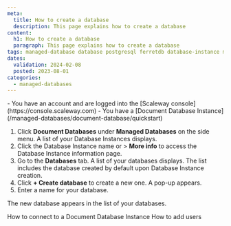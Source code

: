 ```yaml
---
meta:
  title: How to create a database
  description: This page explains how to create a database
content:
  h1: How to create a database
  paragraph: This page explains how to create a database
tags: managed-database database postgresql ferretdb database-instance mongodb
dates:
  validation: 2024-02-08
  posted: 2023-08-01
categories:
  - managed-databases
---
```


<Macro id="requirements" >

<Message type="requirement">
  - You have an account and are logged into the [Scaleway console](https://console.scaleway.com)
  - You have a [Document Database Instance](/managed-databases/document-database/quickstart)
</Message>

1. Click **Document Databases** under **Managed Databases** on the side menu. A list of your Database Instances displays.
2. Click the Database Instance name or <Icon name="more" /> > **More info** to access the Database Instance information page.
3. Go to the **Databases** tab. A list of your databases displays. The list includes the database created by default upon Database Instance creation.
4. Click **+ Create database** to create a new one. A pop-up appears.
5. Enter a name for your database.

The new database appears in the list of your databases.

<Navigation title="See also">
  <PreviousButton to="/managed-databases/document-database/how-to/connect-database-instance">How to connect to a Document Database Instance</PreviousButton>
  <NextButton to="/managed-databases/document-database/how-to/add-users">How to add users</NextButton>
</Navigation>